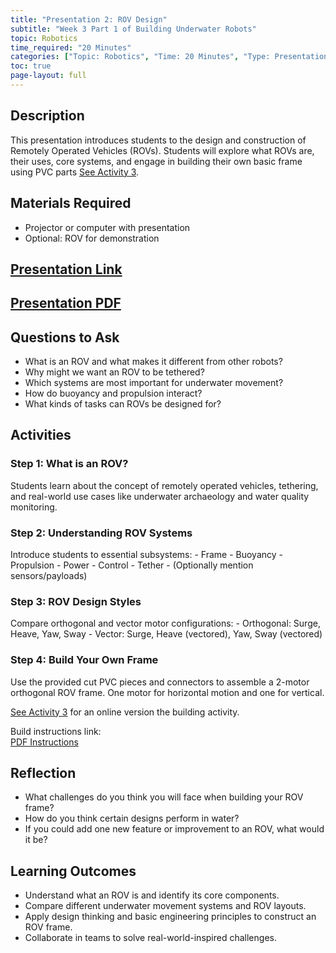 ```yaml
---
title: "Presentation 2: ROV Design"
subtitle: "Week 3 Part 1 of Building Underwater Robots"
topic: Robotics
time_required: "20 Minutes"
categories: ["Topic: Robotics", "Time: 20 Minutes", "Type: Presentation"]
toc: true
page-layout: full
---
```


## Description

This presentation introduces students to the design and construction of Remotely Operated Vehicles (ROVs). Students will explore what ROVs are, their uses, core systems, and engage in building their own basic frame using PVC parts [See Activity 3](../03activity/03activity.qmd).

## Materials Required

- Projector or computer with presentation
- Optional: ROV for demonstration

## [Presentation Link](https://docs.google.com/presentation/d/1M9spm-V07MzUtDBRyhYjTpxRygsS_zlWNpLYQuNWHMY/edit?usp=sharing)

## [Presentation PDF](pdfs/ROVDesign-HS_MS.pdf)

## Questions to Ask

- What is an ROV and what makes it different from other robots?
- Why might we want an ROV to be tethered?
- Which systems are most important for underwater movement?
- How do buoyancy and propulsion interact?
- What kinds of tasks can ROVs be designed for?

## Activities

### Step 1: What is an ROV?

Students learn about the concept of remotely operated vehicles, tethering, and real-world use cases like underwater archaeology and water quality monitoring.

### Step 2: Understanding ROV Systems

Introduce students to essential subsystems:
- Frame
- Buoyancy
- Propulsion
- Power
- Control
- Tether
- (Optionally mention sensors/payloads)

### Step 3: ROV Design Styles

Compare orthogonal and vector motor configurations:
- Orthogonal: Surge, Heave, Yaw, Sway
- Vector: Surge, Heave (vectored), Yaw, Sway (vectored)

### Step 4: Build Your Own Frame

Use the provided cut PVC pieces and connectors to assemble a 2-motor orthogonal ROV frame. One motor for horizontal motion and one for vertical.

[See Activity 3](../03activity/03activity.qmd) for an online version the building activity.

Build instructions link:  
[PDF Instructions](pdfs/ROVFrameBuildSteps)


## Reflection

- What challenges do you think you will face when building your ROV frame?
- How do you think certain designs perform in water?
- If you could add one new feature or improvement to an ROV, what would it be?

## Learning Outcomes

- Understand what an ROV is and identify its core components.
- Compare different underwater movement systems and ROV layouts.
- Apply design thinking and basic engineering principles to construct an ROV frame.
- Collaborate in teams to solve real-world-inspired challenges.